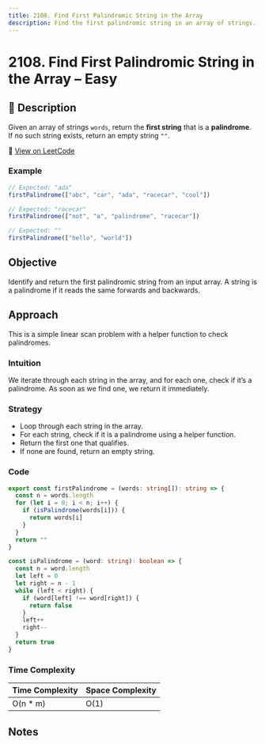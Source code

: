 ```yaml
---
title: 2108. Find First Palindromic String in the Array
description: Find the first palindromic string in an array of strings.
---
```


# 2108. Find First Palindromic String in the Array – Easy

## 🧾 Description

Given an array of strings `words`, return the **first string** that is a **palindrome**. If no such string exists, return an empty string `""`.

🔗 [View on LeetCode](https://leetcode.com/problems/find-first-palindromic-string-in-the-array/)

### Example

```ts
// Expected: "ada"
firstPalindrome(["abc", "car", "ada", "racecar", "cool"])

// Expected: "racecar"
firstPalindrome(["not", "a", "palindrome", "racecar"])

// Expected: ""
firstPalindrome(["hello", "world"])
```

## Objective

Identify and return the first palindromic string from an input array. A string is a palindrome if it reads the same forwards and backwards.

## Approach

This is a simple linear scan problem with a helper function to check palindromes.

### Intuition

We iterate through each string in the array, and for each one, check if it’s a palindrome. As soon as we find one, we return it immediately.

### Strategy

- Loop through each string in the array.
- For each string, check if it is a palindrome using a helper function.
- Return the first one that qualifies.
- If none are found, return an empty string.

### Code

```ts title="2108. Find First Palindromic String in the Array"
export const firstPalindrome = (words: string[]): string => {
  const n = words.length
  for (let i = 0; i < n; i++) {
    if (isPalindrome(words[i])) {
      return words[i]
    }
  }
  return ""
}

const isPalindrome = (word: string): boolean => {
  const n = word.length
  let left = 0
  let right = n - 1
  while (left < right) {
    if (word[left] !== word[right]) {
      return false
    }
    left++
    right--
  }
  return true
}
```

### Time Complexity

| Time Complexity | Space Complexity |
| --------------- | ---------------- |
| O(n \* m)       | O(1)             |

## Notes
